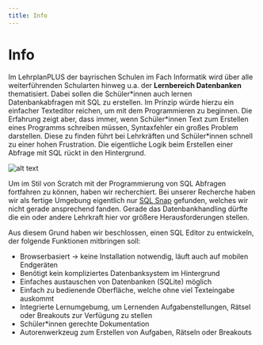 ```yaml
---
title: Info
---
```


# Info 

Im LehrplanPLUS der bayrischen Schulen im Fach Informatik wird über alle weiterführenden Schularten hinweg u.a. der **Lernbereich Datenbanken** thematisiert. Dabei sollen die Schüler\*innen auch lernen Datenbankabfragen mit SQL zu erstellen. Im Prinzip würde hierzu ein einfacher Texteditor reichen, um mit dem Programmieren zu beginnen. Die Erfahrung zeigt aber, dass immer, wenn Schüler\*innen Text zum Erstellen eines Programms schreiben müssen, Syntaxfehler ein großes Problem darstellen. Diese zu finden führt bei Lehrkräften und Schüler*innen schnell zu einer hohen Frustration. Die eigentliche Logik beim Erstellen einer Abfrage mit SQL rückt in den Hintergrund.  


![alt text](../../static/img/bildSql.png "SQL in der Schule")

Um im Stil von Scratch mit der Programmierung von SQL Abfragen fortfahren zu können, haben wir recherchiert. Bei unserer Recherche haben wir als fertige Umgebung eigentlich nur [SQL Snap](https://snapextensions.uni-goettingen.de/sqlsnap.html) gefunden, welches wir nicht gerade ansprechend fanden. Gerade das Datenbankhandling dürfte die ein oder andere Lehrkraft hier vor größere Herausforderungen stellen. 

Aus diesem Grund haben wir beschlossen, einen SQL Editor zu entwickeln, der folgende Funktionen mitbringen soll:
- Browserbasiert -> keine Installation notwendig, läuft auch auf mobilen Endgeräten 
- Benötigt kein kompliziertes Datenbanksystem im Hintergrund
- Einfaches austauschen von Datenbanken (SQLite) möglich
- Einfach zu bedienende Oberfläche, welche ohne viel Texteingabe auskommt
- Integrierte Lernumgebumg, um Lernenden Aufgabenstellungen, Rätsel oder Breakouts zur Verfügung zu stellen
- Schüler\*innen gerechte Dokumentation
- Autorenwerkzeug zum Erstellen von Aufgaben, Rätseln oder Breakouts

<Ueberuns />

